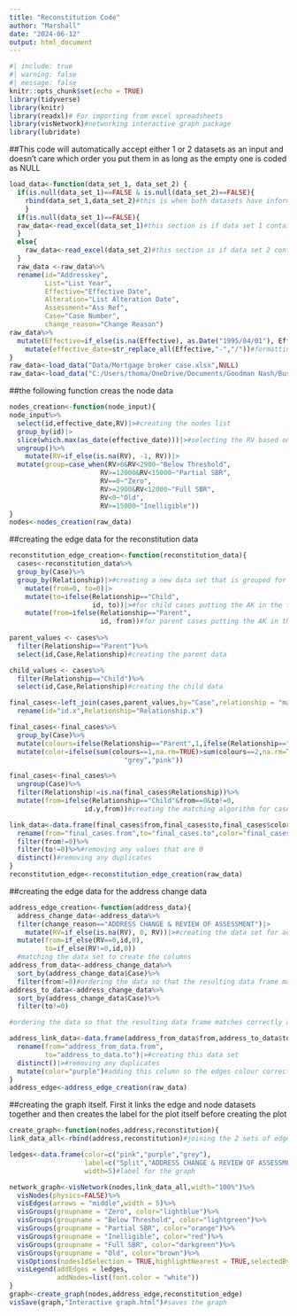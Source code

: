 ```yaml
---
title: "Reconstitution Code"
author: "Marshall"
date: "2024-06-12"
output: html_document
---
```


```r
#| include: true
#| warning: false
#| message: false
knitr::opts_chunk$set(echo = TRUE)
library(tidyverse)
library(knitr)
library(readxl)# For importing from excel spreadsheets
library(visNetwork)#networking interactive graph package
library(lubridate)

```

##This code will automatically accept either 1 or 2 datasets as an input and doesn't care which order you put them in as long as the empty one is coded as NULL


```r

load_data<-function(data_set_1, data_set_2) {
  if(is.null(data_set_1)==FALSE & is.null(data_set_2)==FALSE){
    rbind(data_set_1,data_set_2)#this is when both datasets have information in them
    }
  if(is.null(data_set_1)==FALSE){
  raw_data<-read_excel(data_set_1)#this section is if data set 1 contains the information
  }
  else{
    raw_data<-read_excel(data_set_2)#this section is if data set 2 contains the information
  }
  raw_data <-raw_data%>%
  rename(id="Addresskey",
         List="List Year",
         Effective="Effective Date",
         Alteration="List Alteration Date",
         Assessment="Ass Ref",
         Case="Case Number",
         change_reason="Change Reason")
raw_data%>%
  mutate(Effective=if_else(is.na(Effective), as.Date("1995/04/01"), Effective))%>%
    mutate(effective_date=str_replace_all(Effective,"-","/"))#formatting the dates to be better
} 
raw_data<-load_data("Data/Mortgage broker case.xlsx",NULL)
raw_data<-load_data("C:/Users/thoma/OneDrive/Documents/Goodman Nash/Business-Rates/Data/Part 2 AK11002881000.xlsx","C:/Users/thoma/OneDrive/Documents/Goodman Nash/Business-Rates/Data/Part 1 AK11002881000.xlsx")
```

##the following function creas the node data

```r

nodes_creation<-function(node_input){
node_input%>%
  select(id,effective_date,RV)|>#creating the nodes list
  group_by(id)|>
  slice(which.max(as_date(effective_date)))|>#selecting the RV based on the most recent entry for each id
  ungroup()%>%
    mutate(RV=if_else(is.na(RV), -1, RV))|>
  mutate(group=case_when(RV>0&RV<2900~"Below Threshold",
                       RV>=12000&RV<15000~"Partial SBR",
                       RV==0~"Zero",
                       RV>=2900&RV<12000~"Full SBR",
                       RV<0~"Old",
                       RV>=15000~"Inelligible"))
}
nodes<-nodes_creation(raw_data)
```
##creating the edge data for the reconstitution data

```r
reconstitution_edge_creation<-function(reconstitution_data){
  cases<-reconstitution_data%>%
  group_by(Case)%>%
  group_by(Relationship)|>#creating a new data set that is grouped for checking purposes
    mutate(from=0, to=0)|>
    mutate(to=ifelse(Relationship=="Child",
                     id, to))|>#for child cases putting the AK in the to column 
    mutate(from=ifelse(Relationship=="Parent",
                       id, from))#for parent cases putting the AK in the from column
  
parent_values <- cases%>%
  filter(Relationship=="Parent")%>%
  select(id,Case,Relationship)#creating the parent data

child_values <- cases%>%
  filter(Relationship=="Child")%>%
  select(id,Case,Relationship)#creating the child data

final_cases<-left_join(cases,parent_values,by="Case",relationship = "many-to-many")|>#binds the parent data to the cases dataset
  rename(id="id.x",Relationship="Relationship.x")

final_cases<-final_cases%>%
  group_by(Case)%>%
  mutate(colours=ifelse(Relationship=="Parent",1,ifelse(Relationship=="Child",2,NA)))|>
  mutate(color=ifelse(sum(colours==1,na.rm=TRUE)>sum(colours==2,na.rm=TRUE)/2,
                             "grey","pink"))

final_cases<-final_cases%>%
  ungroup(Case)%>%
  filter(Relationship!=is.na(final_cases$Relationship))%>%
  mutate(from=ifelse(Relationship=="Child"&from==0&to!=0,
                   id.y,from))#creating the matching algorithm for cases to create the from and to column

link_data<-data.frame(final_cases$from,final_cases$to,final_cases$color)|>
  rename(from="final_cases.from",to="final_cases.to",color="final_cases.color")|>#the reconstitution data frame
  filter(from!=0)%>%
  filter(to!=0)%>%#removing any values that are 0
  distinct()#removing any duplicates
}
reconstitution_edge<-reconstitution_edge_creation(raw_data)
```
##creating the edge data for the address change data

```r
address_edge_creation<-function(address_data){
  address_change_data<-address_data%>%
  filter(change_reason=="ADDRESS CHANGE & REVIEW OF ASSESSMENT")|>
    mutate(RV=if_else(is.na(RV), 0, RV))|>#creating the data set for address changes
  mutate(from=if_else(RV==0,id,0),
         to=if_else(RV!=0,id,0))
  #matching the data set to create the columns
address_from_data<-address_change_data%>%
  sort_by(address_change_data$Case)%>%
  filter(from!=0)#ordering the data so that the resulting data frame matches correctly and then filtering out the irrelevant data for one half of the data set
address_to_data<-address_change_data%>%
  sort_by(address_change_data$Case)%>%
  filter(to!=0)

#ordering the data so that the resulting data frame matches correctly and then filtering out the irrelevant data for one half of the data set

address_link_data<-data.frame(address_from_data$from,address_to_data$to)%>%
  rename(from="address_from_data.from",
         to="address_to_data.to")|>#creating this data set
  distinct()|>#removing any duplicates
  mutate(color="purple")#adding this column so the edges colour correctly in the graph
}
address_edge<-address_edge_creation(raw_data)
```
##creating the graph itself. First it links the edge and node datasets together and then creates the label for the plot itself before creating the plot


```r

create_graph<-function(nodes,address,reconstitution){
link_data_all<-rbind(address,reconstitution)#joining the 2 sets of edge data together

ledges<-data.frame(color=c("pink","purple","grey"),
                   label=c("Split","ADDRESS CHANGE & REVIEW OF ASSESSMENT","Merge"),
                   width=5)#label for the graph

network_graph<-visNetwork(nodes,link_data_all,width="100%")%>%
  visNodes(physics=FALSE)%>%
  visEdges(arrows = "middle",width = 5)%>%
  visGroups(groupname = "Zero", color="lightblue")%>%
  visGroups(groupname = "Below Threshold", color="lightgreen")%>%
  visGroups(groupname = "Partial SBR", color="orange")%>%
  visGroups(groupname = "Inelligible", color="red")%>%
  visGroups(groupname = "Full SBR", color="darkgreen")%>%
  visGroups(groupname = "Old", color="brown")%>%
  visOptions(nodesIdSelection = TRUE,highlightNearest = TRUE,selectedBy = "group")%>%
  visLegend(addEdges = ledges,
            addNodes=list(font.color = "white"))
}
graph<-create_graph(nodes,address_edge,reconstitution_edge)
visSave(graph,"Interactive graph.html")#saves the graph

```

